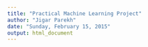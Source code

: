 ```yaml
---
title: "Practical Machine Learning Project"
author: "Jigar Parekh"
date: "Sunday, February 15, 2015"
output: html_document
---
```


